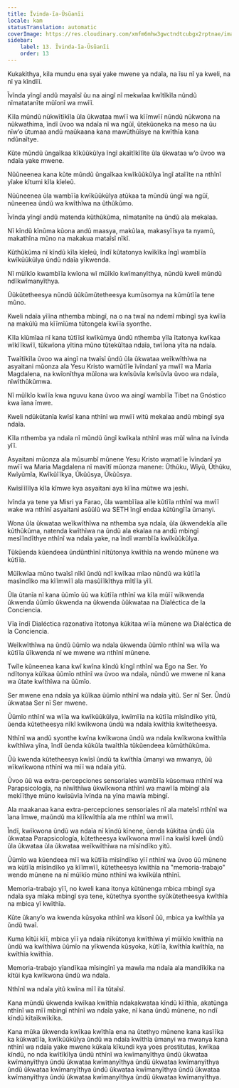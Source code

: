 ```yaml
---
title: Ĩvinda-ĩa-Ũsũanĩi
locale: kam
statusTranslation: automatic
coverImage: https://res.cloudinary.com/xmfm6mhw3gwctndtcubgx2rptnae/image/upload/v1741354419/small_cover_la_gran_rebelion_28716e29d2.webp
sidebar:
    label: 13. Ĩvinda-ĩa-Ũsũanĩi
    order: 13
---
```

Kukakithya, kila mundu ena syai yake mwene ya ndaĩa, na ĩsu nĩ ya kweli, na nĩ ya kĩndĩĩ.

Ĩvĩnda yĩngĩ andũ mayaĩsĩ ũu na aingĩ nĩ mekwĩaa kwĩtĩkĩla nũndũ nĩmatatanĩte mũĩonĩ wa mwĩĩ.

Kĩla mũndũ nũkwĩtĩkĩla ũla ũkwataa mwĩĩ wa kĩĩmwĩĩ nũndũ nũkwona na nũkwathima, ĩndĩ ũvoo wa ndaĩa nĩ wa ngũĩ, ũtekũoneka na meso na ũu nĩw’o ũtumaa andũ maũkaana kana mawũthũĩsye na kwĩthĩa kana ndũnaĩtye.

Kũte mũndũ ũngaĩkaa kĩkũũkũlya ĩngĩ akaĩtĩkĩlĩte ũla ũkwataa w’o ũvoo wa ndaĩa yake mwene.

Nũũneenea kana kũte mũndũ ũngaĩkaa kwĩkũũkũlya ĩngĩ ataĩĩte na nthĩnĩ yĩake kĩtumi kĩla kĩeleũ.

Nũũneenea ũla wambĩĩa kwĩkũũkũlya atũkaa ta mũndũ ũngĩ wa ngũĩ, nũneenea ũndũ wa kwĩthĩwa na ũthũkũmo.

Ĩvĩnda yĩngĩ andũ matenda kũthũkũma, nĩmatanĩte na ũndũ ala mekalaa.

Nĩ kĩndũ kĩnũma kũona andũ maasya, makũlaa, makasyĩĩsya ta nyamũ, makathĩna mũno na makakua mataĩsĩ nĩkĩ.

Kũthũkũma nĩ kĩndũ kĩla kĩeleũ, ĩndĩ kũtatonya kwĩkĩka ĩngĩ wambĩĩa kwĩkũũkũlya ũndũ ndaĩa yĩkwenda.

Nĩ mũĩkĩo kwambĩĩa kwĩona wĩ mũĩkĩo kwĩmanyĩthya, nũndũ kweli mũndũ ndĩkwĩmanyĩthya.

Ũũkũtetheesya nũndũ ũũkũmũtetheesya kumũsomya na kũmũtĩĩa tene mũno.

Kweli ndaĩa yĩĩna nthemba mbingĩ, na o na twaĩ na ndemĩ mbingĩ sya kwĩĩa na makũlũ ma kĩĩmĩũma tũtongela kwĩĩa syonthe.

Kĩla kĩũmĩaa nĩ kana tũtĩĩsĩ kwĩkũmya ũndũ nthemba yĩla ĩtatonya kwĩkaa wĩkĩĩkwĩĩ, tũkwĩona yĩtina mũno tũtekũĩtaa ndaĩa, twĩĩona yĩta na ndaĩa.

Twaĩtĩkĩla ũvoo wa aingĩ na twaĩsĩ ũndũ ũla ũkwataa weĩkwĩthĩwa na asyaitani mũonza ala Yesu Kristo wamũtĩĩe ĩvĩndanĩ ya mwĩĩ wa Maria Magdalena, na kwĩonĩthya mũĩona wa kwĩsũvĩa kwĩsũvĩa ũvoo wa ndaĩa, nĩwĩthũkũmwa.

Nĩ mũĩkĩo kwĩĩa kwa nguvu kana ũvoo wa aingĩ wambĩĩa Tibet na Gnóstico kwa ĩana ĩmwe.

Kweli ndũkũtanĩa kwĩsĩ kana nthĩnĩ wa mwĩĩ witũ mekalaa andũ mbingĩ sya ndaĩa.

Kĩla nthemba ya ndaĩa nĩ mũndũ ũngĩ kwĩkala nthĩnĩ was mũĩ wĩna na ĩvinda yĩĩ.

Asyaitani mũonza ala mũsumbĩ mũnene Yesu Kristo wamatĩĩe ĩvĩndanĩ ya mwĩĩ wa Maria Magdalena nĩ mavĩtĩ mũonza manene: Ũthũku, Wĩyũ, Ũthũku, Kwĩyũmĩa, Kwĩkũĩĩkya, Ũkũũsya, Ũkũũsya.

Kwĩsĩĩlĩlya kĩla kĩmwe kya asyaitani aya kĩĩna mũtwe wa jeshi.

Ivĩnda ya tene ya Misri ya Farao, ũla wambĩĩaa aĩle kũtĩĩa nthĩnĩ wa mwĩĩ wake wa nthĩnĩ asyaitani asũũlũ wa SETH ĩngĩ endaa kũtũngĩĩa ũmanyi.

Wona ũla ũkwataa weĩkwĩthĩwa na nthemba sya ndaĩa, ũla ũkwendekĩa aĩle kũthũkũma, natenda kwĩthĩwa na ũndũ ala ekalaa na andũ mbingĩ mesĩĩndĩthye nthĩnĩ wa ndaĩa yake, na ĩndĩ wambĩĩa kwĩkũũkũlya.

Tũkũenda kũendeea ũndũnthĩnĩ nĩtũtonya kwĩthĩa na wendo mũnene wa kũtĩĩa.

Mũĩkwĩaa mũno twaĩsĩ nĩkĩ ũndũ ndĩ kwĩkaa mĩao nũndũ wa kũtĩĩa masĩndĩko ma kĩĩmwĩĩ ala masũĩĩkĩthya mĩtĩĩa yĩĩ.

Ũla ũtanĩa nĩ kana ũũmĩo ũũ wa kũtĩĩa nthĩnĩ wa kĩla mũĩĩ wĩkwenda ũkwenda ũũmĩo ũkwenda na ũkwenda ũũkwataa na Dialéctica de la Conciencia.

Vĩa ĩndĩ Dialéctica razonativa ĩtotonya kũkitaa wĩĩa mũnene wa Dialéctica de la Conciencia.

Weĩkwĩthĩwa na ũndũ ũũmĩo wa ndaĩa ũkwenda ũũmĩo nthĩnĩ wa wĩĩa wa kũtĩĩa ũĩkwenda nĩ we mwene wa nthĩnĩ mũnene.

Twĩle kũneenea kana kwĩ kwĩna kĩndũ kĩngĩ nthĩnĩ wa Ego na Ser. Yo ndĩtonya kũĩkaa ũũmĩo nthĩnĩ wa ũvoo wa ndaĩa, nũndũ we mwene nĩ kana wa ũtate kwĩthĩwa na ũũmĩo.

Ser mwene ena ndaĩa ya kũĩkaa ũũmĩo nthĩnĩ wa ndaĩa yitũ. Ser nĩ Ser. Ũndũ ũkwataa Ser nĩ Ser mwene.

Ũũmĩo nthĩnĩ wa wĩĩa wa kwĩkũũkũlya, kwĩmĩĩa na kũtĩĩa mĩsĩndĩko yitũ, ũenda kũtetheesya nĩkĩ kwĩkwona ũndũ wa ndaĩa kwĩthĩa kwĩtetheesya.

Nthĩnĩ wa andũ syonthe kwĩna kwĩkwona ũndũ wa ndaĩa kwĩkwona kwĩthĩa kwĩthĩwa yĩna, ĩndĩ ũenda kũkũla twaĩthĩa tũkũendeea kũmũthũkũma.

Ũũ kwenda kũtetheesya kwĩsĩ ũndũ ta kwĩthĩa ũmanyi wa mwanya, ũũ wĩkwĩkwona nthĩnĩ wa mĩĩ wa ndaĩa yitũ.

Ũvoo ũũ wa extra-percepciones sensoriales wambĩĩa kũsomwa nthĩnĩ wa Parapsicología, na nĩwĩthĩwa ũkwĩkwona nthĩnĩ wa mawĩĩa mbingĩ ala mekĩĩthye mũno kwĩsũvĩa ĩvĩnda na yĩna mawĩa mbingĩ.

Ala maakanaa kana extra-percepciones sensoriales nĩ ala mateĩsĩ nthĩnĩ wa ĩana ĩmwe, maũndũ ma kĩĩkwĩthĩa ala me nthĩnĩ wa mwĩĩ.

Ĩndĩ, kwĩkwona ũndũ wa ndaĩa nĩ kĩndũ kĩnene, ũenda kũkitaa ũndũ ũla ũkwataa Parapsicología, kũtetheesya kwĩkwona mwĩĩ na kwĩsĩ kweli ũndũ ũla ũkwataa ũla ũkwataa weĩkwĩthĩwa na mĩsĩndĩko yitũ.

Ũũmĩo wa kũendeea mĩĩ wa kũtĩĩa mĩsĩndĩko yĩĩ nthĩnĩ wa ũvoo ũũ mũnene wa kũtĩĩa mĩsĩndĩko ya kĩĩmwĩĩ, kũtetheesya kwĩthĩa na "memoria-trabajo" wendo mũnene na nĩ mũĩkĩo mũno nthĩnĩ wa kwĩkũla nthĩnĩ.

Memoria-trabajo yĩĩ, no kweli kana itonya kũtũnenga mbica mbingĩ sya ndaĩa sya mĩaka mbingĩ sya tene, kũtethya syonthe syũkũtetheesya kwĩthĩa na mbica yĩ kwĩthĩa.

Kũte ũkany’o wa kwenda kũsyoka nthĩnĩ wa kĩsonĩ ũũ, mbica ya kwĩthĩa ya ũndũ twaĩ.

Kuma kĩtũi kĩĩ, mbica yĩĩ ya ndaĩa nĩkũtonya kwĩthĩwa yĩ mũĩkĩo kwĩthĩa na ũndũ wa kwĩthĩwa ũũmĩo na yĩkwenda kũsyoka, kũtĩĩa, kwĩthĩa kwĩthĩa, na kwĩthĩa kwĩthĩa.

Memoria-trabajo yĩandĩkaa mĩsingĩnĩ ya mawĩa ma ndaĩa ala mandĩkĩka na kĩtũi kya kwĩkwona ũndũ wa ndaĩa.

Nthĩnĩ wa ndaĩa yitũ kwĩna mĩĩ ila tũtaĩsĩ.

Kana mũndũ ũkwenda kwĩkaa kwĩthĩa ndakakwataa kĩndũ kĩĩthĩa, akatũnga nthĩnĩ wa mĩĩ mbingĩ nthĩnĩ wa ndaĩa yake, nĩ kana ũndũ mũnene, no ndĩ kĩndũ kĩtaĩkwĩkĩka.

Kana mũka ũkwenda kwĩkaa kwĩthĩa ena na ũtethyo mũnene kana kasĩĩka ka kũkwatĩĩa, kwĩkũũkũlya ũndũ wa ndaĩa kwĩthĩa ũmanyi wa mwanya kana nthĩnĩ wa ndaĩa yake mwene kũkala kĩkundi kya yoes prostitutas, kwĩkaa kĩndũ, no nda kwĩtĩkĩlya ũndũ nthĩnĩ wa kwĩmanyĩthya ũndũ ũkwataa kwĩmanyĩthya ũndũ ũkwataa kwĩmanyĩthya ũndũ ũkwataa kwĩmanyĩthya ũndũ ũkwataa kwĩmanyĩthya ũndũ ũkwataa kwĩmanyĩthya ũndũ ũkwataa kwĩmanyĩthya ũndũ ũkwataa kwĩmanyĩthya ũndũ ũkwataa kwĩmanyĩthya.

